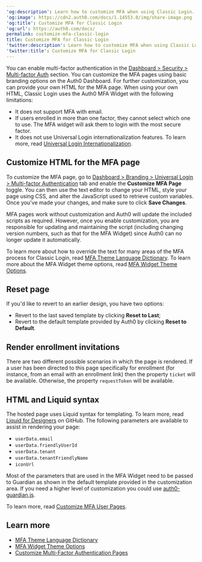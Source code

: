---
'og:description': Learn how to customize MFA when using Classic Login.
'og:image': https://cdn2.auth0.com/docs/1.14553.0/img/share-image.png
'og:title': Customize MFA for Classic Login
'og:url': https://auth0.com/docs/
permalink: customize-mfa-classic-login
title: Customize MFA for Classic Login
'twitter:description': Learn how to customize MFA when using Classic Login.
'twitter:title': Customize MFA for Classic Login
---
You can enable <Tooltip tip="Multi-factor authentication (MFA): User authentication process that uses a factor in addition to username and password such as a code via SMS." cta="View Glossary" href="/docs/glossary?term=multi-factor+authentication">multi-factor authentication</Tooltip> in the [Dashboard > Security > Multi-factor Auth](https://manage.auth0.com/#/security/mfa) section. You can customize the MFA pages using basic branding options on the <Tooltip tip="Multi-factor authentication (MFA): User authentication process that uses a factor in addition to username and password such as a code via SMS." cta="View Glossary" href="/docs/glossary?term=Auth0+Dashboard">Auth0 Dashboard</Tooltip>. For further customization, you can provide your own HTML for the MFA page. When using your own HTML, Classic Login uses the Auth0 MFA Widget with the following limitations:

* It does not support MFA with email.
* If users enrolled in more than one factor, they cannot select which one to use. The MFA widget will ask them to login with the most secure factor.
* It does not use <Tooltip tip="Universal Login: Your application redirects to Universal Login, hosted on Auth0's Authorization Server, to verify a user's identity." cta="View Glossary" href="/docs/glossary?term=Universal+Login">Universal Login</Tooltip> internationalization features. To learn more, read [Universal Login Internationalization](/docs/customize/internationalization-and-localization/universal-login-internationalization).

## Customize HTML for the MFA page

To customize the MFA page, go to [Dashboard > Branding > Universal Login > Multi-factor Authentication](https://manage.auth0.com/#/mfa_page) tab and enable the **Customize MFA Page** toggle. You can then use the text editor to change your HTML, style your page using CSS, and alter the JavaScript used to retrieve custom variables. Once you've made your changes, and make sure to click **Save Changes**.

MFA pages work without customization and Auth0 will update the included scripts as required. However, once you enable customization, you are responsible for updating and maintaining the script (including changing version numbers, such as that for the MFA Widget) since Auth0 can no longer update it automatically.

To learn more about how to override the text for many areas of the MFA process for Classic Login, read [MFA Theme Language Dictionary](/docs/secure/multi-factor-authentication/customize-mfa/mfa-theme-language-dictionary). To learn more about the MFA Widget theme options, read [MFA Widget Theme Options](/docs/secure/multi-factor-authentication/customize-mfa/mfa-widget-theme-options).

## Reset page

If you'd like to revert to an earlier design, you have two options:

* Revert to the last saved template by clicking **Reset to Last**;
* Revert to the default template provided by Auth0 by clicking **Reset to Default**.

## Render enrollment invitations

There are two different possible scenarios in which the page is rendered. If a user has been directed to this page specifically for enrollment (for instance, from an email with an enrollment link) then the property `ticket` will be available. Otherwise, the property `requestToken` will be available.

## HTML and Liquid syntax

The hosted page uses Liquid syntax for templating. To learn more, read [Liquid for Designers](https://github.com/Shopify/liquid/wiki/Liquid-for-Designers) on GitHub. The following parameters are available to assist in rendering your page:

* `userData.email`
* `userData.friendlyUserId`
* `userData.tenant`
* `userData.tenantFriendlyName`
* `iconUrl`

Most of the parameters that are used in the MFA Widget need to be passed to Guardian as shown in the default template provided in the customization area. If you need a higher level of customization you could use [auth0-guardian.js](https://github.com/auth0/auth0-guardian.js/tree/master/example).

To learn more, read [Customize MFA User Pages](/docs/secure/multi-factor-authentication/customize-mfa).

## Learn more

* [MFA Theme Language Dictionary](/docs/secure/multi-factor-authentication/customize-mfa/mfa-theme-language-dictionary)
* [MFA Widget Theme Options](/docs/secure/multi-factor-authentication/customize-mfa/mfa-widget-theme-options)
* [Customize Multi-Factor Authentication Pages](/docs/secure/multi-factor-authentication/customize-mfa)